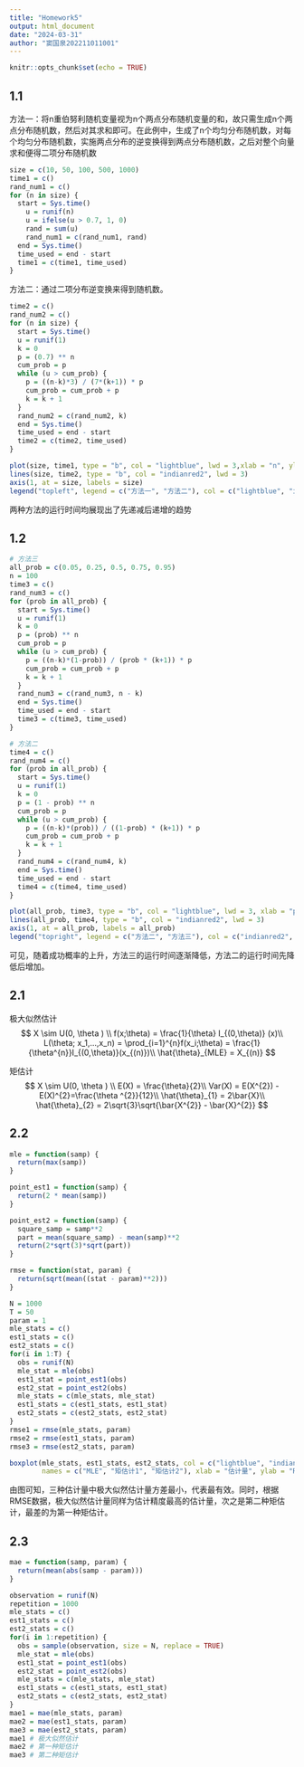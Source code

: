 ---
title: "Homework5"
output: html_document
date: "2024-03-31"
author: "窦国泉202211011001"
---

```{r setup, include=FALSE}
knitr::opts_chunk$set(echo = TRUE)
```



## 1.1

方法一：将n重伯努利随机变量视为n个两点分布随机变量的和，故只需生成n个两点分布随机数，然后对其求和即可。在此例中，生成了n个均匀分布随机数，对每个均匀分布随机数，实施两点分布的逆变换得到两点分布随机数，之后对整个向量求和便得二项分布随机数

```{r}
size = c(10, 50, 100, 500, 1000)
time1 = c()
rand_num1 = c()
for (n in size) {
  start = Sys.time()
    u = runif(n)
    u = ifelse(u > 0.7, 1, 0)
    rand = sum(u)
    rand_num1 = c(rand_num1, rand)
  end = Sys.time()
  time_used = end - start
  time1 = c(time1, time_used)
}
```

方法二：通过二项分布逆变换来得到随机数。

```{r}
time2 = c()
rand_num2 = c()
for (n in size) {
  start = Sys.time()
  u = runif(1)
  k = 0
  p = (0.7) ** n
  cum_prob = p
  while (u > cum_prob) {
    p = ((n-k)*3) / (7*(k+1)) * p
    cum_prob = cum_prob + p
    k = k + 1
  }
  rand_num2 = c(rand_num2, k)
  end = Sys.time()
  time_used = end - start
  time2 = c(time2, time_used)
}


```


```{r}
plot(size, time1, type = "b", col = "lightblue", lwd = 3,xlab = "n", ylab = "time", ylim = c(0, max(time1, time2)), xaxt = "n")
lines(size, time2, type = "b", col = "indianred2", lwd = 3)
axis(1, at = size, labels = size)
legend("topleft", legend = c("方法一", "方法二"), col = c("lightblue", "indianred2"), lty = 1)
```

两种方法的运行时间均展现出了先递减后递增的趋势

## 1.2


```{r}
# 方法三
all_prob = c(0.05, 0.25, 0.5, 0.75, 0.95)
n = 100
time3 = c()
rand_num3 = c()
for (prob in all_prob) {
  start = Sys.time()
  u = runif(1)
  k = 0
  p = (prob) ** n
  cum_prob = p
  while (u > cum_prob) {
    p = ((n-k)*(1-prob)) / (prob * (k+1)) * p
    cum_prob = cum_prob + p
    k = k + 1
  }
  rand_num3 = c(rand_num3, n - k)
  end = Sys.time()
  time_used = end - start
  time3 = c(time3, time_used)
}
```

```{r}
# 方法二
time4 = c()
rand_num4 = c()
for (prob in all_prob) {
  start = Sys.time()
  u = runif(1)
  k = 0
  p = (1 - prob) ** n
  cum_prob = p
  while (u > cum_prob) {
    p = ((n-k)*(prob)) / ((1-prob) * (k+1)) * p
    cum_prob = cum_prob + p
    k = k + 1
  }
  rand_num4 = c(rand_num4, k)
  end = Sys.time()
  time_used = end - start
  time4 = c(time4, time_used)
}
```

```{r}
plot(all_prob, time3, type = "b", col = "lightblue", lwd = 3, xlab = "probability", ylab = "time", xaxt = "n", ylim = c(0, max(time3, time4)))
lines(all_prob, time4, type = "b", col = "indianred2", lwd = 3)
axis(1, at = all_prob, labels = all_prob)
legend("topright", legend = c("方法二", "方法三"), col = c("indianred2", "lightblue"), lty = 1)
```

可见，随着成功概率的上升，方法三的运行时间逐渐降低，方法二的运行时间先降低后增加。

## 2.1

极大似然估计
$$
X \sim U(0, \theta ) \\
f(x;\theta) = \frac{1}{\theta} I_{(0,\theta)} (x)\\
L(\theta; x_1,...,x_n) = \prod_{i=1}^{n}f(x_i;\theta) = \frac{1}{\theta^{n}}I_{(0,\theta)}(x_{(n)})\\
\hat{\theta}_{MLE} = X_{(n)}   
$$

矩估计
$$
X \sim U(0, \theta ) \\
E(X) = \frac{\theta}{2}\\
Var(X) = E(X^{2}) - E(X)^{2}=\frac{\theta ^{2}}{12}\\
\hat{\theta}_{1} = 2\bar{X}\\
\hat{\theta}_{2} = 2\sqrt{3}\sqrt{\bar{X^{2}} - \bar{X}^{2}}
$$

## 2.2

```{r}
mle = function(samp) {
  return(max(samp))
}

point_est1 = function(samp) {
  return(2 * mean(samp))
}

point_est2 = function(samp) {
  square_samp = samp**2
  part = mean(square_samp) - mean(samp)**2
  return(2*sqrt(3)*sqrt(part))
}

rmse = function(stat, param) {
  return(sqrt(mean((stat - param)**2)))
}
```

```{r}
N = 1000
T = 50
param = 1
mle_stats = c()
est1_stats = c()
est2_stats = c()
for(i in 1:T) {
  obs = runif(N)
  mle_stat = mle(obs)
  est1_stat = point_est1(obs)
  est2_stat = point_est2(obs)
  mle_stats = c(mle_stats, mle_stat)
  est1_stats = c(est1_stats, est1_stat)
  est2_stats = c(est2_stats, est2_stat)
}
rmse1 = rmse(mle_stats, param)
rmse2 = rmse(est1_stats, param)
rmse3 = rmse(est2_stats, param)
```

```{r}
boxplot(mle_stats, est1_stats, est2_stats, col = c("lightblue", "indianred2", "lightgreen"),
        names = c("MLE", "矩估计1", "矩估计2"), xlab = "估计量", ylab = "RMSE")

```

由图可知，三种估计量中极大似然估计量方差最小，代表最有效。同时，根据RMSE数据，极大似然估计量同样为估计精度最高的估计量，次之是第二种矩估计，最差的为第一种矩估计。

## 2.3

```{r}
mae = function(samp, param) {
  return(mean(abs(samp - param)))
}
```

```{r}
observation = runif(N)
repetition = 1000
mle_stats = c()
est1_stats = c()
est2_stats = c()
for(i in 1:repetition) {
  obs = sample(observation, size = N, replace = TRUE)
  mle_stat = mle(obs)
  est1_stat = point_est1(obs)
  est2_stat = point_est2(obs)
  mle_stats = c(mle_stats, mle_stat)
  est1_stats = c(est1_stats, est1_stat)
  est2_stats = c(est2_stats, est2_stat)
}
mae1 = mae(mle_stats, param)
mae2 = mae(est1_stats, param)
mae3 = mae(est2_stats, param)
mae1 # 极大似然估计
mae2 # 第一种矩估计
mae3 # 第二种矩估计
```

